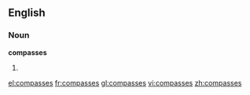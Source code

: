 ==English==

===Noun===
'''compasses'''

#{{plural of|compass}}

[[el:compasses]]
[[fr:compasses]]
[[gl:compasses]]
[[vi:compasses]]
[[zh:compasses]]